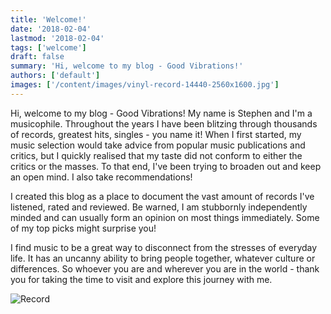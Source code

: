 ```yaml
---
title: 'Welcome!'
date: '2018-02-04'
lastmod: '2018-02-04'
tags: ['welcome']
draft: false
summary: 'Hi, welcome to my blog - Good Vibrations!'
authors: ['default']
images: ['/content/images/vinyl-record-14440-2560x1600.jpg']
---
```


Hi, welcome to my blog - Good Vibrations! My name is Stephen and I'm a musicophile. Throughout the years I have been blitzing through thousands of records, greatest hits, singles - you name it! When I first started, my music selection would take advice from popular music publications and critics, but I quickly realised that my taste did not conform to either the critics or the masses. To that end, I've been trying to broaden out and keep an open mind. I also take recommendations!

I created this blog as a place to document the vast amount of records I've listened, rated and reviewed. Be warned, I am stubbornly independently minded and can usually form an opinion on most things immediately. Some of my top picks might surprise you!

I find music to be a great way to disconnect from the stresses of everyday life. It has an uncanny ability to bring people together, whatever culture or differences. So whoever you are and wherever you are in the world - thank you for taking the time to visit and explore this journey with me.

![Record](/content/images/vinyl-record-14440-2560x1600.jpg)
